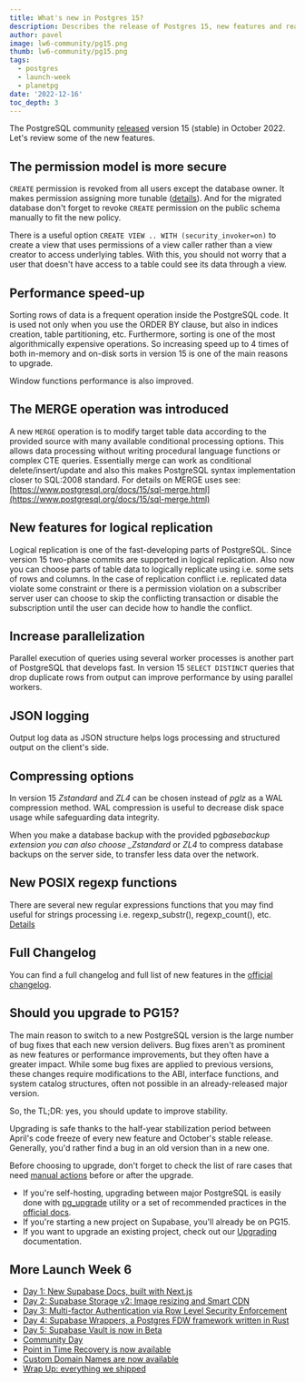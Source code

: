 ```yaml
---
title: What's new in Postgres 15?
description: Describes the release of Postgres 15, new features and reasons to use it
author: pavel
image: lw6-community/pg15.png
thumb: lw6-community/pg15.png
tags:
  - postgres
  - launch-week
  - planetpg
date: '2022-12-16'
toc_depth: 3
---
```


The PostgreSQL community [released](https://www.postgresql.org/docs/current/release-15.html) version 15 (stable) in October 2022. Let's review some of the new features.

## **The permission model is more secure**

`CREATE` permission is revoked from all users except the database owner. It makes permission assigning more tunable ([details](https://www.postgresql.org/docs/15/ddl-schemas.html#DDL-SCHEMAS-PATTERNS)). And for the migrated database don't forget to revoke `CREATE` permission on the public schema manually to fit the new policy.

There is a useful option `CREATE VIEW .. WITH (security_invoker=on)` to create a view that uses permissions of a view caller rather than a view creator to access underlying tables. With this, you should not worry that a user that doesn't have access to a table could see its data through a view.

## **Performance speed-up**

Sorting rows of data is a frequent operation inside the PostgreSQL code. It is used not only when you use the ORDER BY clause, but also in indices creation, table partitioning, etc. Furthermore, sorting is one of the most algorithmically expensive operations. So increasing speed up to 4 times of both in-memory and on-disk sorts in version 15 is one of the main reasons to upgrade.

Window functions performance is also improved.

## The **MERGE operation was introduced**

A new `MERGE` operation is to modify target table data according to the provided source with many available conditional processing options. This allows data processing without writing procedural language functions or complex CTE queries. Essentially merge can work as conditional delete/insert/update and also this makes PostgreSQL syntax implementation closer to SQL:2008 standard. For details on MERGE uses see: [https://www.postgresql.org/docs/15/sql-merge.html](https://www.postgresql.org/docs/15/sql-merge.html)

## **New features for logical replication**

Logical replication is one of the fast-developing parts of PostgreSQL. Since version 15 two-phase commits are supported in logical replication. Also now you can choose parts of table data to logically replicate using i.e. some sets of rows and columns. In the case of replication conflict i.e. replicated data violate some constraint or there is a permission violation on a subscriber server user can choose to skip the conflicting transaction or disable the subscription until the user can decide how to handle the conflict.

## **Increase parallelization**

Parallel execution of queries using several worker processes is another part of PostgreSQL that develops fast. In version 15 `SELECT DISTINCT` queries that drop duplicate rows from output can improve performance by using parallel workers.

## **JSON logging**

Output log data as JSON structure helps logs processing and structured output on the client's side.

## **Compressing options**

In version 15 _Zstandard_ and _ZL4_ can be chosen instead of _pglz_ as a WAL compression method. WAL compression is useful to decrease disk space usage while safeguarding data integrity.

When you make a database backup with the provided pg*basebackup extension you can also choose \_Zstandard* or _ZL4_ to compress database backups on the server side, to transfer less data over the network.

## **New POSIX regexp functions**

There are several new regular expressions functions that you may find useful for strings processing i.e. regexp_substr(), regexp_count(), etc. [Details](https://www.postgresql.org/docs/15/functions-matching.html#FUNCTIONS-POSIX-REGEXP)

## **Full Changelog**

You can find a full changelog and full list of new features in the [official changelog](https://www.postgresql.org/docs/15/release-15.html#id-1.11.6.6.5).

## **Should you upgrade to PG15?**

The main reason to switch to a new PostgreSQL version is the large number of bug fixes that each new version delivers. Bug fixes aren't as prominent as new features or performance improvements, but they often have a greater impact. While some bug fixes are applied to previous versions, these changes require modifications to the ABI, interface functions, and system catalog structures, often not possible in an already-released major version.

So, the TL;DR: yes, you should update to improve stability.

Upgrading is safe thanks to the half-year stabilization period between April's code freeze of every new feature and October's stable release. Generally, you'd rather find a bug in an old version than in a new one.

Before choosing to upgrade, don't forget to check the list of rare cases that need [manual actions](https://www.postgresql.org/docs/current/release-15.html#id-1.11.6.6.4) before or after the upgrade.

- If you're self-hosting, upgrading between major PostgreSQL is easily done with [pg_upgrade](https://www.postgresql.org/docs/current/pgupgrade.html) utility or a set of recommended practices in the [official docs](https://www.postgresql.org/docs/current/upgrading.html).
- If you're starting a new project on Supabase, you'll already be on PG15.
- If you want to upgrade an existing project, check out our [Upgrading](https://supabase.com/docs/guides/platform/migrating-and-upgrading-projects#upgrade-your-project) documentation.

## More Launch Week 6

- [Day 1: New Supabase Docs, built with Next.js](https://supabase.com/blog/new-supabase-docs-built-with-nextjs)
- [Day 2: Supabase Storage v2: Image resizing and Smart CDN](https://supabase.com/blog/storage-image-resizing-smart-cdn)
- [Day 3: Multi-factor Authentication via Row Level Security Enforcement](https://supabase.com/blog/mfa-auth-via-rls)
- [Day 4: Supabase Wrappers, a Postgres FDW framework written in Rust](https://supabase.com/blog/postgres-foreign-data-wrappers-rust)
- [Day 5: Supabase Vault is now in Beta](https://supabase.com/blog/vault-now-in-beta)
- [Community Day](https://supabase.com/blog/launch-week-6-community-day)
- [Point in Time Recovery is now available](https://supabase.com/blog/postgres-point-in-time-recovery)
- [Custom Domain Names are now available](https://supabase.com/blog/custom-domain-names)
- [Wrap Up: everything we shipped](https://supabase.com/blog/launch-week-6-wrap-up)
